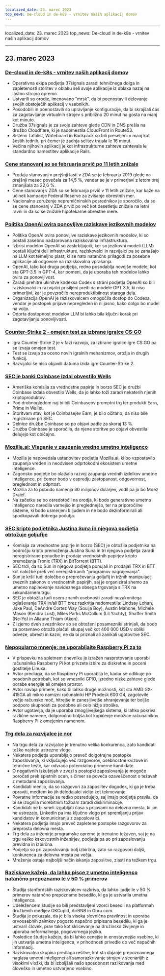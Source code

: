 ```yaml
---
localized_date: 23. marec 2023
top_news: De-cloud in de-k8s - vrnitev naših aplikacij domov
---
```


---

localized_date: 23. marec 2023
top_news: De-cloud in de-k8s - vrnitev naših aplikacij domov

---



<CallToAction />

<Steps>

## 23. marec 2023

### [De-cloud in de-k8s - vrnitev naših aplikacij domov](https://dev.37signals.com/bringing-our-apps-back-home/?ref=hackernewsgpt.com)

- Operativna ekipa podjetja 37signals zaradi tehničnega dolga in zapletenosti storitev v oblaku seli svoje aplikacije iz oblaka nazaj na lastno strojno opremo.
- Ustvarili so orodje, imenovano "mrsk", da bi poenostavili delovanje svojih obstoječih aplikacij v vsebnikih.
- Posodobili in poenostavili so upravljanje konfiguracije, da bi skrajšali čas za zagotavljanje virtualnih strojev s približno 20 minut na gosta na manj kot minuto.
- Družba 37signals je za svoje zahteve glede CDN in DNS prešla na družbo Cloudflare, ki je nadomestila CloudFront in Route53.
- Sistemi Tatalist, Writeboard in Backpack so bili preseljeni v manj kot šestih tednih, pri čemer je zadnja selitev trajala le 16 minut.
- Večina njihovih aplikacij je kot infrastrukturne zahteve zahtevala le standardno namestitev aplikacije Rails.

### [Cene stanovanj so se februarja prvič po 11 letih znižale](https://www.wsj.com/articles/home-prices-fell-in-february-for-first-time-in-11-years-73df0107?ref=hackernewsgpt.com)

- Prodaja stanovanj v prejšnji lasti v ZDA se je februarja 2019 glede na prejšnji mesec povečala za 14,5 %, vendar se je v primerjavi z letom prej zmanjšala za 22,6 %.
- Cene stanovanj v ZDA so se februarja prvič v 11 letih znižale, kar kaže na učinek kampanje Federal Reserve za zvišanje obrestnih mer.
- Nacionalno združenje nepremičninskih posrednikov je sporočilo, da so se cene stanovanj v ZDA prvič po več kot desetletju znižale na letni ravni in da so se znižale hipotekarne obrestne mere.

### [Politika OpenAI ovira ponovljive raziskave jezikovnih modelov](https://aisnakeoil.substack.com/p/openais-policies-hinder-reproducible?ref=hackernewsgpt.com)

- Politika OpenAI ovira ponovljive raziskave jezikovnih modelov, ki so postali zasebno nadzorovana raziskovalna infrastruktura.
- Izbrisi modelov OpenAI so zaskrbljujoči, ker so jezikovni modeli (LLM) postali ključni deli infrastrukture, raziskovalci in razvijalci pa se zanašajo na LLM kot temeljno plast, ki se nato natančno prilagodi za posebne aplikacije ali odgovore na raziskovalna vprašanja.
- OpenAI, tako kot druga podjetja, redno posodablja novejše modele, kot sta GPT-3.5 in GPT-4, kar pomeni, da je uporaba teh modelov lahko ovira za ponovljivost.
- Zaradi prehitre ukinitve kodeksa Codex s strani podjetja OpenAI so bili raziskovalci in razvijalci prisiljeni preiti na modele GPT 3.5, ki niso primerljivi, kar je povzročilo nereproduktibilnost starega dela.
- Organizacija OpenAI je raziskovalcem omogočila dostop do Codexa, vendar je postopek prijave nepregleden in ni jasno, kako dolgo bo model na voljo.
- Odprta dostopnost modelov LLM bi lahko bila ključni korak pri zagotavljanju ponovljivosti.

### [Counter-Strike 2 - omejen test za izbrane igralce CS:GO](https://counter-strike.net/cs2?ref=hackernewsgpt.com)

- Igra Counter-Strike 2 je v fazi razvoja, za izbrane igralce igre CS:GO pa se izvaja omejen test.
- Test se izvaja za oceno novih igralnih mehanizmov, orožja in drugih funkcij.
- Razvijalci še niso objavili datuma izida igre Counter-Strike 2.

### [SEC je banki Coinbase izdal obvestilo Wells](https://www.reuters.com/legal/coinbase-issued-wells-notice-by-sec-2023-03-22/?ref=hackernewsgpt.com)

- Ameriška komisija za vrednostne papirje in borzo SEC je družbi Coinbase izdala obvestilo Wells, da jo lahko toži zaradi nekaterih njenih kriptoproduktov.
- Pod drobnogledom naj bi bili Coinbaseov promptni trg ter produkti Earn, Prime in Wallet.
- Storitvam stav, kot je Coinbasejev Earn, je bilo očitano, da niso bile registrirane pri SEC.
- Delnice družbe Coinbase so po objavi padle za skoraj 13 %.
- Družba Coinbase je sporočila, da njene storitve po objavi obvestila delujejo kot običajno.

### [Mozilla.ai: Vlaganje v zaupanja vredno umetno inteligenco](https://blog.mozilla.org/en/mozilla/introducing-mozilla-ai-investing-in-trustworthy-ai/?ref=hackernewsgpt.com)

- Mozilla je napovedala ustanovitev podjetja Mozilla.ai, ki bo vzpostavilo zaupanja vreden in neodvisen odprtokodni ekosistem umetne inteligence.
- Zagonsko podjetje bo olajšalo razvoj zaupanja vrednih izdelkov umetne inteligence, pri čemer bodo v ospredju zastopanost, odgovornost, preglednost in odprtost.
- Mozilla za to pobudo namenja 30 milijonov dolarjev, vodil pa jo bo Moez Draief.
- Na začetku se bo osredotočil na orodja, ki bodo generativno umetno inteligenco naredila varnejšo in preglednejšo, ter na priporočilne sisteme, ki bodo usmerjeni k ljudem in ne bodo dezinformirali ali spodkopavali dobrega počutja.

### [SEC kripto podjetnika Justina Suna in njegova podjetja obtožuje goljufije](https://www.sec.gov/news/press-release/2023-59?ref=hackernewsgpt.com)

- Komisija za vrednostne papirje in borzo (SEC) je obtožila podjetnika na področju kripto premoženja Justina Suna in tri njegova podjetja zaradi neregistrirane ponudbe in prodaje vrednostnih papirjev kripto premoženja Tronix (TRX) in BitTorrent (BTT).
- SEC trdi, da so Sun in njegova podjetja ponujali in prodajali TRX in BTT kot naložbe prek več neregistriranih "programov nagrajevanja".
- Sun je kršil tudi določbe o preprečevanju goljufij in tržnih manipulacij zveznih zakonov o vrednostnih papirjih, saj je organiziral shemo za umetno napihovanje navideznega obsega trgovanja s TRX na sekundarnem trgu.
- SEC je obtožila tudi osem znanih osebnosti zaradi nezakonitega oglaševanja TRX in/ali BTT brez razkritja nadomestila: Lindsay Lohan, Jake Paul, DeAndre Cortez Way (Soulja Boy), Austin Mahone, Michele Mason (Kendra Lust), Miles Parks McCollum (Lil Yachty), Shaffer Smith (Ne-Yo) in Aliaune Thiam (Akon).
- Z izjemo dveh zvezdnikov so se obtoženi posamezniki strinjali, da bodo za poravnavo obtožb plačali skupaj več kot 400 000 USD v obliki odveze, obresti in kazni, ne da bi priznali ali zanikali ugotovitve SEC.

### [Nepopularno mnenje: ne uporabljajte Raspberry Pi za to](https://set-inform.com/2021/08/24/unpopular-opinion-dont-use-a-raspberry-pi-for-that/?ref=hackernewsgpt.com)

- V prispevku na spletnem dnevniku je izražen nasprotovanje uporabi računalnika Raspberry Pi kot privzete izbire za diskretne in poceni gostitelje Linuxa.
- Avtor predlaga, da se Raspberry Pi uporablja le, kadar se odlikuje po posebnih potrebah, kot so vmesniki GPIO, izredno nizke zahteve glede porabe energije ali omejen prostor.
- Avtor navaja primere, kako bi lahko druge možnosti, kot sta AMD GX-415GA ali mikro namizni računalniki HP Prodesk 600 G4, zagotovile večjo računsko moč, hitrejše in zanesljivejše shranjevanje ter boljšo podporo skupnosti za podobne ali celo nižje stroške.
- Avtor ugotavlja, da je uporaba zmogljivejšega sistema, ki lahko pokriva različne namene, dolgoročno boljša kot kopičenje množice računalnikov Raspberry Pi z omejenim namenom.

### [Trg dela za razvijalce je nor](https://old.reddit.com/r/ExperiencedDevs/comments/11xq5cz/the_developer_job_market_is_insane_right_now/?ref=hackernewsgpt.com)

- Na trgu dela za razvijalce je trenutno velika konkurenca, zato kandidati težko najdejo ustrezne vloge.
- Nekatera podjetja uporabljajo preveč dolgotrajne postopke zaposlovanja, ki vključujejo več razgovorov, osebnostne kvizove in tehnične teste, kar odvrača potencialno primerne kandidate.
- O negativnih izkušnjah v zvezi s postopki zaposlovanja je mogoče poročati prek spletnih ocen, s čimer se poveča ozaveščenost o težavah z metodami zaposlovanja.
- Kandidati menijo, da so razgovori za zaposlitev dogodek, ki ga je treba opraviti, medtem ko jih delodajalci vidijo kot tekmovanje.
- Povratne informacije se redko posredujejo, saj imajo podjetja pravila, da bi se izognila morebitnim tožbam zaradi diskriminacije.
- Kandidati ne bi smeli izgubljati časa s prijavami na delovna mesta, ki jim ne ustrezajo, LinkedIn pa ima ključno vlogo pri spremljanju prijav kandidatov in komuniciranju z zaposlovalci.
- Nekatera podjetja imajo preveč zapletene postopke razgovorov za preprosta delovna mesta.
- Trg dela za inženirje programske opreme je trenutno težaven, saj je na trgu veliko kakovostnih inženirjev, podjetja pa so pri zaposlovanju previdna in izbirčna.
- Podjetja so pri zaposlovanju bolj izbirčna, zato so razgovori daljši, konkurenca za delovna mesta pa večja.
- Mreženje ostaja najboljši način iskanja zaposlitve, zlasti na težkem trgu.

### [Raziskave kažejo, da lahko pisce z umetno inteligenco natančno prepoznamo le v 50 % primerov](https://hai.stanford.edu/news/was-written-human-or-ai-tsu?ref=hackernewsgpt.com)

- Študija stanfordskih raziskovalcev razkriva, da lahko ljudje le v 50 % primerov natančno prepoznamo besedilo, ki ga je ustvarila umetna inteligenca.
- Udeležencem študije so bili predstavljeni vzorci besedil na platformah družbenih medijev OKCupid, AirBNB in Guru.com.
- Študija je pokazala, da je bila visoka slovnična pravilnost in uporaba prvoosebnih zaimkov pogosto napačno pripisana besedilu, ki ga je ustvaril človek, prav tako kot sklicevanje na družinsko življenje in uporaba neformalnega, pogovornega jezika.
- Posledice študije kažejo, da bi lahko cenejše in enostavnejše vsebine, ki jih ustvarja umetna inteligenca, v prihodnosti privedle do več napačnih informacij.
- Raziskovalna skupina predlaga rešitve, kot sta dajanje prepoznavnega naglasa umetni inteligenci ali samorazkrivanje strojev v scenarijih z visokimi vložki, da bi izboljšali našo sposobnost razlikovanja med človeško in umetno ustvarjeno vsebino.

</Steps>
